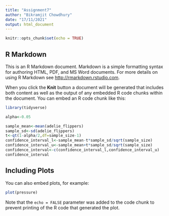 ```yaml
---
title: "Assignment7"
author: "Bikramjit Chowdhury"
date: "17/11/2021"
output: html_document
---
```


```r
knitr::opts_chunk$set(echo = TRUE)
```

## R Markdown

This is an R Markdown document. Markdown is a simple formatting syntax for authoring HTML, PDF, and MS Word documents. For more details on using R Markdown see <http://rmarkdown.rstudio.com>.

When you click the **Knit** button a document will be generated that includes both content as well as the output of any embedded R code chunks within the document. You can embed an R code chunk like this:

```r
library(tidyverse)

alpha<-0.05

sample_mean<-mean(adelie_flippers)
sample_sd<-sd(adelie_flippers)
t<-qt(1-alpha/2,df=sample_size-1)
confidence_interval_l<-sample_mean-t*sample_sd/sqrt(sample_size)
confidence_interval_u<-sample_mean+t*sample_sd/sqrt(sample_size)
confidence_interval<-c(confidence_interval_l,confidence_interval_u)
confidence_interval

```

## Including Plots

You can also embed plots, for example:

```r
plot(pressure)
```

Note that the `echo = FALSE` parameter was added to the code chunk to prevent printing of the R code that generated the plot.
